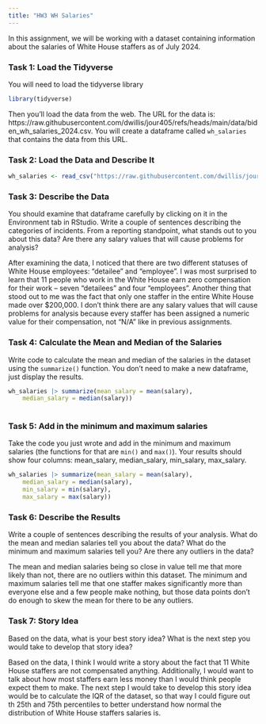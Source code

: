 ```yaml
---
title: "HW3 WH Salaries"
---
```


In this assignment, we will be working with a dataset containing information about the salaries of White House staffers as of July 2024.

### Task 1: Load the Tidyverse

You will need to load the tidyverse library

```r
library(tidyverse)
```

Then you'll load the data from the web. The URL for the data is: https://raw.githubusercontent.com/dwillis/jour405/refs/heads/main/data/biden_wh_salaries_2024.csv. You will create a dataframe called `wh_salaries` that contains the data from this URL.

### Task 2: Load the Data and Describe It

```r
wh_salaries <- read_csv("https://raw.githubusercontent.com/dwillis/jour405/refs/heads/main/data/biden_wh_salaries_2024.csv")
```
### Task 3: Describe the Data

You should examine that dataframe carefully by clicking on it in the Environment tab in RStudio. Write a couple of sentences describing the categories of incidents. From a reporting standpoint, what stands out to you about this data? Are there any salary values that will cause problems for analysis?

After examining the data, I noticed that there are two different statuses of White House employees: "detailee" and "employee". I was most surprised to learn that 11 people who work in the White House earn zero compensation for their work -- seven "detailees" and four "employees". Another thing that stood out to me was the fact that only one staffer in the entire White House made over $200,000. I don't think there are any salary values that will cause problems for analysis because every staffer has been assigned a numeric value for their compensation, not "N/A" like in previous assignments.

### Task 4: Calculate the Mean and Median of the Salaries

Write code to calculate the mean and median of the salaries in the dataset using the `summarize()` function. You don't need to make a new dataframe, just display the results.

```r
wh_salaries |> summarize(mean_salary = mean(salary),
    median_salary = median(salary)) 
                                    
```

### Task 5: Add in the minimum and maximum salaries

Take the code you just wrote and add in the minimum and maximum salaries (the functions for that are `min()` and `max()`). Your results should show four columns: mean_salary, median_salary, min_salary, max_salary.

```r
wh_salaries |> summarize(mean_salary = mean(salary),
    median_salary = median(salary),
    min_salary = min(salary),
    max_salary = max(salary))
```

### Task 6: Describe the Results

Write a couple of sentences describing the results of your analysis. What do the mean and median salaries tell you about the data? What do the minimum and maximum salaries tell you? Are there any outliers in the data?

The mean and median salaries being so close in value tell me that more likely than not, there are no outliers within this dataset. The minimum and maximum salaries tell me that one staffer makes significantly more than everyone else and a few people make nothing, but those data points don't do enough to skew the mean for there to be any outliers.

### Task 7: Story Idea

Based on the data, what is your best story idea? What is the next step you would take to develop that story idea?

Based on the data, I think I would write a story about the fact that 11 White House staffers are not compensated anything. Additionally, I would want to talk about how most staffers earn less money than I would think people expect them to make. The next step I would take to develop this story idea would be to calculate the IQR of the dataset, so that way I could figure out th 25th and 75th percentiles to better understand how normal the distribution of White House staffers salaries is.
